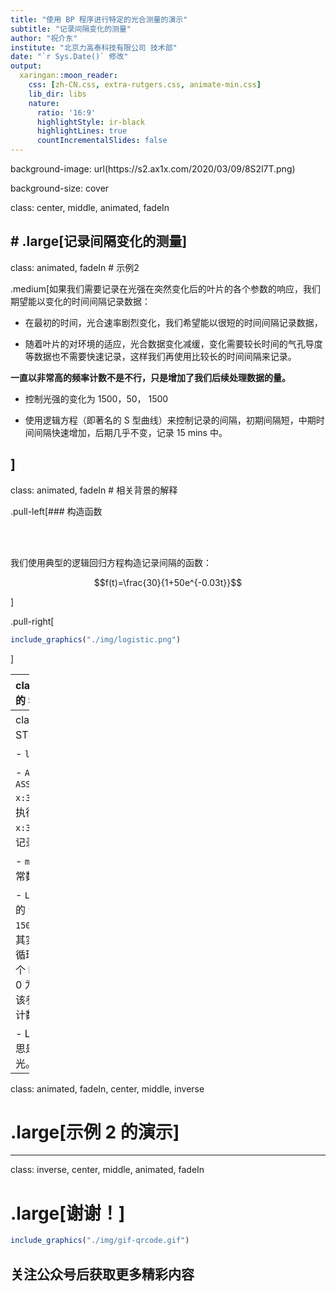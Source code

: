 ```yaml
---
title: "使用 BP 程序进行特定的光合测量的演示"
subtitle: "记录间隔变化的测量"
author: "祝介东"
institute: "北京力高泰科技有限公司 技术部"
date: "`r Sys.Date()` 修改"
output:
  xaringan::moon_reader:
    css: [zh-CN.css, extra-rutgers.css, animate-min.css]
    lib_dir: libs
    nature:
      ratio: '16:9'
      highlightStyle: ir-black
      highlightLines: true
      countIncrementalSlides: false
---
```

background-image: url(https://s2.ax1x.com/2020/03/09/8S2l7T.png)

background-size: cover

class: center, middle, animated, fadeIn

# .large[记录间隔变化的测量]
---
class: animated, fadeIn
# 示例2

.medium[如果我们需要记录在光强在突然变化后的叶片的各个参数的响应，我们期望能以变化的时间间隔记录数据：

- 在最初的时间，光合速率剧烈变化，我们希望能以很短的时间间隔记录数据，

- 随着叶片的对环境的适应，光合数据变化减缓，变化需要较长时间的气孔导度等数据也不需要快速记录，这样我们再使用比较长的时间间隔来记录。

**一直以非常高的频率计数不是不行，只是增加了我们后续处理数据的量。**


- 控制光强的变化为 1500，50， 1500

- 使用逻辑方程（即著名的 S 型曲线）来控制记录的间隔，初期间隔短，中期时间间隔快速增加，后期几乎不变，记录 15 mins 中。

]
---
class: animated, fadeIn
# 相关背景的解释


.pull-left[### 构造函数

<br />
<br />

我们使用典型的逻辑回归方程构造记录间隔的函数：

$$f(t)=\frac{30}{1+50e^{-0.03t}}$$

]

.pull-right[
```r
include_graphics("./img/logistic.png")
```
]

---
class: animated, fadeIn
# 几个关键的 STEPS 设置

```python
ASSIGN("logint",
	exp="lambda x: 30/(1+50*math.exp(-0.03*x))"),
ASSIGN("test",
	exp="lambda x: x if x >= 1 else 0"),
LOOP(list="1500,50,1500",
	var="x",
	steps=(
		SETCONTROL("Qin","x","float"),
		LOOP(dur="15",
			units="Minutes",
			var="t",
			mininc="test(logint(t))",
			steps=(
				LOG(avg="Off",
					match="Off",
					flr="0: Nothing"),
			)
		),
	)
)
```
---
class: animated, fadeIn
# 几个 STEPS 中的知识点

- `lambda` Python 的匿名函数。

- `ASSIGN`  将表达式赋给变量。`ASSIGN('logint', exp ="lambda x:30/(1+50*math.exp(-0.03*x))")`，执行时会转换为： `logint = lambda x:30/(1+50*math.exp(-0.03*x))`，即记录时间间隔的变量为 logint。

- `math.exp` Python `math` 库中的自然常数。

- `LOOP`
  - 光强的控制相当于 Python 的 `for` 循环，`for x in [1500, 50, 1500]` 设置 `Qin = x`
  - 第二个 LOOP 其实也是 `for` 循环，`var `定义的 t 指从循环开始到现在的时间，`mininc` 是这个 LOOP 一个循环最小的等待时间，0 为等待 6800 有新数据记录。利用该参数和下面的写法实现最小等待 1 s 计数。
  ```python
ASSIGN("test", exp="lambda x: x if x >= 1 else 0")
test(logint(t))
  ```
  
- LOG 项为记录数据，这里参数的意思是不取平均值，不匹配，不记录荧光。
  
---

class: animated, fadeIn, center, middle, inverse

# .large[示例 2 的演示]

---
class: inverse, center, middle, animated, fadeIn

# .large[谢谢！]

```r
include_graphics("./img/gif-qrcode.gif")
```
## 关注公众号后获取更多精彩内容